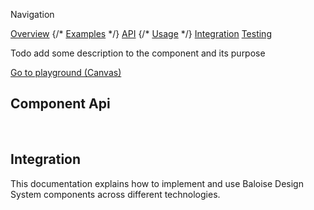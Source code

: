 
<bal-doc-banner id="story--components-navigation--basic">Navigation</bal-doc-banner>

<bal-doc-tabs>
  <a href="#story--components-accordion--basic">Overview</a>
  {/* <a href="#examples">Examples</a> */}
  <a href="#component-api">API</a>
  {/* <a href="#usage">Usage</a> */}
  <a href="#integration">Integration</a>
  <a href="#testing">Testing</a>
</bal-doc-tabs>

<bal-doc-lead>Todo add some description to the component and its purpose</bal-doc-lead>

<Canvas withSource="open">
  <Story id="components-navigation--basic" />
</Canvas>

<bal-doc-app>
  <bal-button-group class="mb-6" position="center">
    <a class="button is-primary" href="?path=/story/components-navigation--basic">
      Go to playground (Canvas)
    </a>
  </bal-button-group>
</bal-doc-app>

## Component Api

<Description markdown={readme} />

<br />

## Integration

This documentation explains how to implement and use Baloise Design System components across different technologies.

<bal-doc-link-list>
  <a href="?path=/docs/getting-started-html5-overview--page">
    <bal-doc-link-list-item template="html5"></bal-doc-link-list-item>
  </a>
  <a href="?path=/docs/getting-started-vue-overview--page">
    <bal-doc-link-list-item template="vue"></bal-doc-link-list-item>
  </a>
  <a href="?path=/docs/getting-started-angular-overview--page">
    <bal-doc-link-list-item template="angular"></bal-doc-link-list-item>
  </a>
  <a href="?path=/docs/getting-started-react-overview--page">
    <bal-doc-link-list-item template="react"></bal-doc-link-list-item>
  </a>
</bal-doc-link-list>


<Description markdown={testing} />

<bal-doc-github link="/components/bal-navigation/stories/bal-navigation.docs.mdx"></bal-doc-github>
